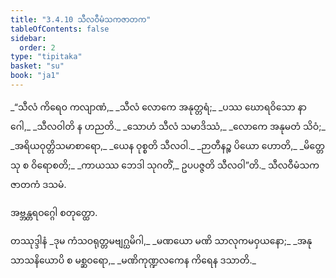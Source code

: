 ```yaml
---
title: "3.4.10 သီလဝီမံသကဇာတက"
tableOfContents: false
sidebar:
  order: 2
type: "tipitaka"
basket: "su"
book: "ja1"
---
```



<DynamicBreadcrumb />

<Division number="118" book="ja1">

<Paragraph number="832" type="verses" book="ja1">
_“သီလံ ကိရေဝ ကလျာဏံ,_  
_သီလံ လောကေ အနုတ္တရံ;_  
_ပဿ ဃောရဝိသော နာဂေါ,_  
_သီလဝါတိ န ဟညတိ._  

</Paragraph>

</Division>
<Division number="119" book="ja1">

<Paragraph number="833" type="verses" book="ja1">
_သောဟံ သီလံ သမာဒိဿံ,_  
_လောကေ အနုမတံ သိဝံ;_  
_အရိယဝုတ္တိသမာစာရော,_  
_ယေန ဝုစ္စတိ သီလဝါ._  

</Paragraph>

</Division>
<Division number="120" book="ja1">

<Paragraph number="834" type="verses" book="ja1">
_ဉာတီနဉ္စ ပိယော ဟောတိ,_  
_မိတ္တေသု စ ဝိရောစတိ;_  
_ကာယဿ ဘေဒါ သုဂတိံ,_  
ဥပပဇ္ဇတိ သီလဝါ”တိ._  


</Paragraph>
</Division>

<Paragraph number="835" type="center" book="ja1">
သီလဝီမံသကဇာတကံ ဒသမံ.

  
အဗ္ဘန္တရဝဂ္ဂေါ စတုတ္ထော.



</Paragraph>

<Paragraph number="836" type="center" book="ja1">
တဿုဒ္ဒါနံ


</Paragraph>

<Paragraph number="837" type="verses" book="ja1">
_ဒုမ ကံသဝရုတ္တမဗျဂ္ဃမိဂါ,_  
_မဏယော မဏိ သာလုကမဝှယနော;_  
_အနုသာသနိယောပိ စ မစ္ဆဝရော,_  
_မဏိကုဏ္ဍလကေန ကိရေန ဒသာတိ._
</Paragraph>